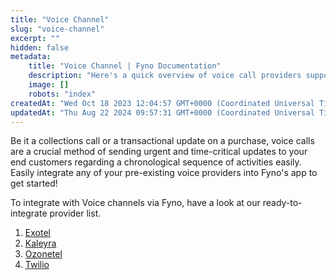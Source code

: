 ```yaml
---
title: "Voice Channel"
slug: "voice-channel"
excerpt: ""
hidden: false
metadata:
    title: "Voice Channel | Fyno Documentation"
    description: "Here's a quick overview of voice call providers supported by Fyno."
    image: []
    robots: "index"
createdAt: "Wed Oct 18 2023 12:04:57 GMT+0000 (Coordinated Universal Time)"
updatedAt: "Thu Aug 22 2024 09:57:31 GMT+0000 (Coordinated Universal Time)"
---
```


Be it a collections call or a transactional update on a purchase, voice calls are a crucial method of sending urgent and time-critical updates to your end customers regarding a chronological sequence of activities easily. Easily integrate any of your pre-existing voice providers into Fyno's app to get started!

To integrate with Voice channels via Fyno, have a look at our ready-to-integrate provider list.

1. [Exotel](./voice-exotel)
2. [Kaleyra](./voice-kaleyra)
3. [Ozonetel](./voice-ozonetel)
4. [Twilio](./voice-twilio)

